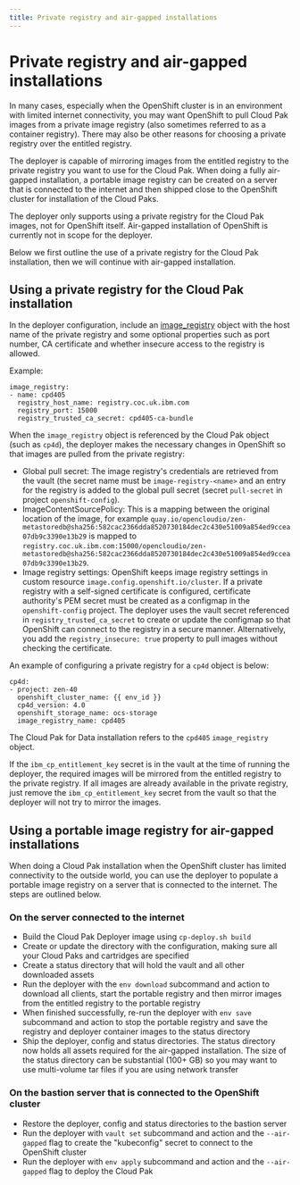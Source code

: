 ```yaml
---
title: Private registry and air-gapped installations
---
```


# Private registry and air-gapped installations

In many cases, especially when the OpenShift cluster is in an environment with limited internet connectivity, you may want OpenShift to pull Cloud Pak images from a private image registry (also sometimes referred to as a container registry). There may also be other reasons for choosing a private registry over the entitled registry.

The deployer is capable of mirroring images from the entitled registry to the private registry you want to use for the Cloud Pak. When doing a fully air-gapped installation, a portable image registry can be created on a server that is connected to the internet and then shipped close to the OpenShift cluster for installation of the Cloud Paks.

<InlineNotification kind="info">
The deployer only supports using a private registry for the Cloud Pak images, not for OpenShift itself. Air-gapped installation of OpenShift is currently not in scope for the deployer.
</InlineNotification>

Below we first outline the use of a private registry for the Cloud Pak installation, then we will continue with air-gapped installation.

## Using a private registry for the Cloud Pak installation
In the deployer configuration, include an [image_registry](/cpd-design/objects/cloud-paks#image_registry) object with the host name of the private registry and some optional properties such as port number, CA certificate and whether insecure access to the registry is allowed.

Example:
```
image_registry:
- name: cpd405
  registry_host_name: registry.coc.uk.ibm.com
  registry_port: 15000
  registry_trusted_ca_secret: cpd405-ca-bundle
```

When the `image_registry` object is referenced by the Cloud Pak object (such as `cp4d`), the deployer makes the necessary changes in OpenShift so that images are pulled from the private registry:
* Global pull secret: The image registry's credentials are retrieved from the vault (the secret name must be `image-registry-<name>` and an entry for the registry is added to the global pull secret (secret `pull-secret` in project `openshift-config`).
* ImageContentSourcePolicy: This is a mapping between the original location of the image, for example `quay.io/opencloudio/zen-metastoredb@sha256:582cac2366dda8520730184dec2c430e51009a854ed9ccea07db9c3390e13b29` is mapped to `registry.coc.uk.ibm.com:15000/opencloudio/zen-metastoredb@sha256:582cac2366dda8520730184dec2c430e51009a854ed9ccea07db9c3390e13b29`.
* Image registry settings: OpenShift keeps image registry settings in custom resource `image.config.openshift.io/cluster`. If a private registry with a self-signed certificate is configured, certificate authority's PEM secret must be created as a configmap in the `openshift-config` project. The deployer uses the vault secret referenced in `registry_trusted_ca_secret` to create or update the configmap so that OpenShift can connect to the registry in a secure manner. Alternatively, you add the `registry_insecure: true` property to pull images without checking the certificate.

An example of configuring a private registry for a `cp4d` object is below:
```
cp4d:
- project: zen-40
  openshift_cluster_name: {{ env_id }}
  cp4d_version: 4.0
  openshift_storage_name: ocs-storage
  image_registry_name: cpd405
```

The Cloud Pak for Data installation refers to the `cpd405` `image_registry` object.

If the `ibm_cp_entitlement_key` secret is in the vault at the time of running the deployer, the required images will be mirrored from the entitled registry to the private registry. If all images are already available in the private registry, just remove the `ibm_cp_entitlement_key` secret from the vault so that the deployer will not try to mirror the images.

## Using a portable image registry for air-gapped installations
When doing a Cloud Pak installation when the OpenShift cluster has limited connectivity to the outside world, you can use the deployer to populate a portable image registry on a server that is connected to the internet. The steps are outlined below.

### On the server connected to the internet
* Build the Cloud Pak Deployer image using `cp-deploy.sh build`
* Create or update the directory with the configuration, making sure all your Cloud Paks and cartridges are specified
* Create a status directory that will hold the vault and all other downloaded assets
* Run the deployer with the `env download` subcommand and action to download all clients, start the portable registry and then mirror images from the entitled registry to the portable registry
* When finished successfully, re-run the deployer with `env save` subcommand and action to stop the portable registry and save the registry and deployer container images to the status directory
* Ship the deployer, config and status directories. The status directory now holds all assets required for the air-gapped installation. The size of the status directory can be substantial (100+ GB) so you may want to use multi-volume tar files if you are using network transfer

### On the bastion server that is connected to the OpenShift cluster
* Restore the deployer, config and status directories to the bastion server
* Run the deployer with `vault set` subcommand and action and the `--air-gapped` flag to create the "kubeconfig" secret to connect to the OpenShift cluster
* Run the deployer with `env apply` subcommand and action and the `--air-gapped` flag to deploy the Cloud Pak
